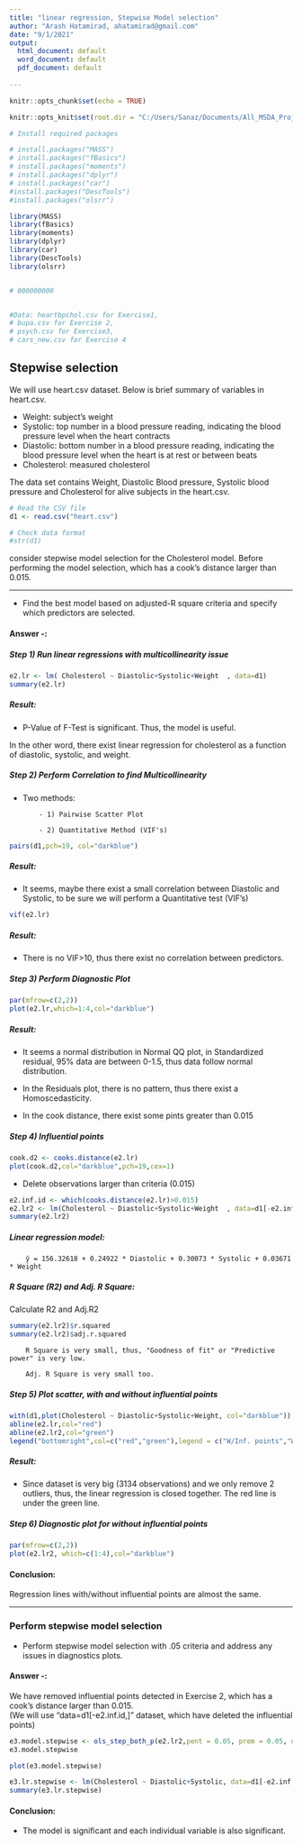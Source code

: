 ```yaml
---
title: "linear regression, Stepwise Model selection"
author: "Arash Hatamirad, ahatamirad@gmail.com"
date: "9/1/2021"
output:
  html_document: default
  word_document: default
  pdf_document: default  
  
---
```


```r
knitr::opts_chunk$set(echo = TRUE)

knitr::opts_knit$set(root.dir = "C:/Users/Sanaz/Documents/All_MSDA_Projects and Sources/R Ptojects/Algorithm I/HW03/AlgorithmI-HW3")

# Install required packages

# install.packages("MASS")
# install.packages("fBasics")
# install.packages("moments")
# install.packages("dplyr")
# install.packages("car")
#install.packages("DescTools")
#install.packages("olsrr")

library(MASS)
library(fBasics)
library(moments)
library(dplyr)
library(car)
library(DescTools)
library(olsrr)


# 000000000


#Data: heartbpchol.csv for Exercise1, 
# bupa.csv for Exercise 2, 
# psych.csv for Exercise3, 
# cars_new.csv for Exercise 4
```



## Stepwise selection 


We will use heart.csv dataset. Below is brief summary of variables in heart.csv.  

- Weight: subject’s weight  
- Systolic: top number in a blood pressure reading, indicating the blood pressure level when the heart contracts  
- Diastolic: bottom number in a blood pressure reading, indicating the blood pressure level when the heart is at rest or between beats  
- Cholesterol: measured cholesterol  

The data set contains Weight, Diastolic Blood pressure, Systolic blood pressure and Cholesterol for alive subjects in the heart.csv.   


```r

# Read the CSV file
d1 <- read.csv("heart.csv") 

# Check data format
#str(d1)

```

consider stepwise model selection for the Cholesterol model. Before performing the model selection, which has a cook’s distance larger than 0.015.    
   

***


- Find the best model based on adjusted-R square criteria and specify which predictors are selected.  
 
 
#### Answer -:



##### Step 1) Run linear regressions with multicollinearity issue  
```r
e2.lr <- lm( Cholesterol ~ Diastolic+Systolic+Weight  , data=d1)
summary(e2.lr)

```
##### Result:   
- P-Value of F-Test is significant. Thus, the model is useful. 
        
In the other word, there exist linear regression for cholesterol as a function of diastolic, systolic, and weight.


##### Step 2) Perform Correlation to find Multicollinearity   
- Two methods:
        
          - 1) Pairwise Scatter Plot  
        
          - 2) Quantitative Method (VIF's)  

```r
pairs(d1,pch=19, col="darkblue")

```

##### Result:   
- It seems, maybe there exist a small correlation between Diastolic and Systolic, to be sure
we will perform a Quantitative test (VIF's)     

```r
vif(e2.lr)
```
##### Result:   
- There is no VIF>10, thus there exist no correlation between predictors.  


##### Step 3) Perform Diagnostic Plot    
```r
par(mfrow=c(2,2))
plot(e2.lr,which=1:4,col="darkblue")
```

##### Result:   
- It seems a normal distribution in Normal QQ plot, in Standardized residual, 95% data are between 0-1.5, thus data follow normal distribution.  
        
- In the Residuals plot, there is no pattern, thus there exist a Homoscedasticity.  
        
- In the cook distance, there exist some pints greater than 0.015  
        



##### Step 4) Influential points
```r
cook.d2 <- cooks.distance(e2.lr)
plot(cook.d2,col="darkblue",pch=19,cex=1)

```


- Delete observations larger than criteria (0.015)  

```r
e2.inf.id <- which(cooks.distance(e2.lr)>0.015)
e2.lr2 <- lm(Cholesterol ~ Diastolic+Systolic+Weight  , data=d1[-e2.inf.id,])
summary(e2.lr2)

```

##### Linear regression model:   

        ŷ = 156.32618 + 0.24922 * Diastolic + 0.30073 * Systolic + 0.03671 * Weight    

##### R Square (R2) and Adj. R Square: 

Calculate R2 and Adj.R2 
```r
summary(e2.lr2)$r.squared
summary(e2.lr2)$adj.r.squared
```
        R Square is very small, thus, "Goodness of fit" or "Predictive power" is very low.  
        
        Adj. R Square is very small too.  


##### Step 5) Plot scatter, with and without influential points   
```r
with(d1,plot(Cholesterol ~ Diastolic+Systolic+Weight, col="darkblue"))
abline(e2.lr,col="red")
abline(e2.lr2,col="green")
legend("bottomright",col=c("red","green"),legend = c("W/Inf. points","W/out Inf. points"),cex=0.8,title.adj = 0.15,lty=1)


```


##### Result:  
- Since dataset is very big (3134 observations) and we only remove 2 outliers, 
thus, the linear regression is closed together. The red line is under the green line.   


##### Step 6) Diagnostic plot for without influential points  

```r
par(mfrow=c(2,2))
plot(e2.lr2, which=c(1:4),col="darkblue") 
```


#### Conclusion:
Regression lines with/without influential points are almost the same.

***  

### Perform stepwise model selection


- Perform stepwise model selection with .05 criteria and address any issues in diagnostics plots.

#### Answer -: 

We have removed influential points detected in Exercise 2, which has a cook’s distance larger than 0.015.   
(We will use "data=d1[-e2.inf.id,]" dataset, which have deleted the influential points)  


```r
e3.model.stepwise <- ols_step_both_p(e2.lr2,pent = 0.05, prem = 0.05, details = F)
e3.model.stepwise

```
```r
plot(e3.model.stepwise)
```

```r
e3.lr.stepwise <- lm(Cholesterol ~ Diastolic+Systolic, data=d1[-e2.inf.id,])
summary(e3.lr.stepwise)
```


#### Conclusion:   
- The model is significant and each individual variable is also significant.   


